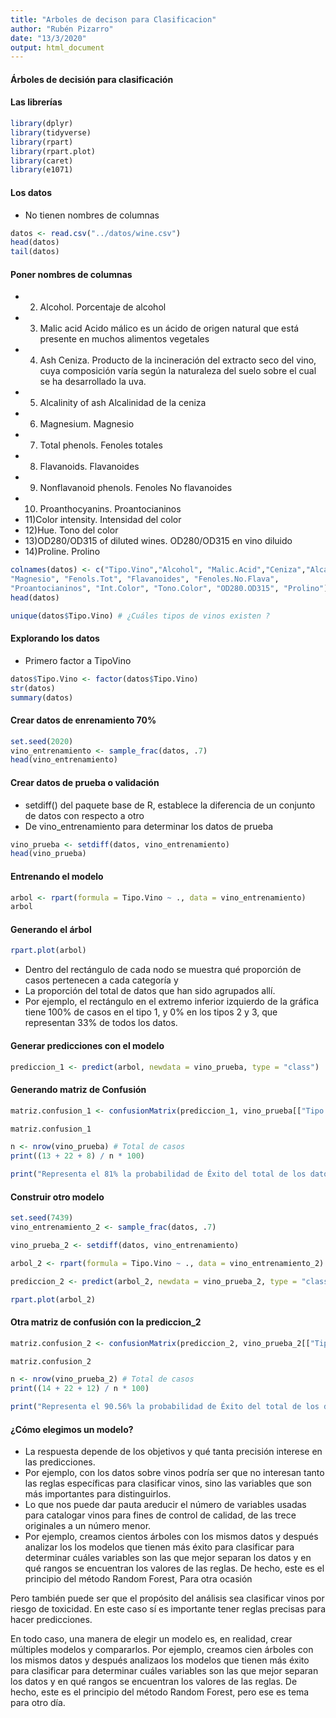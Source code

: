 ```yaml
---
title: "Arboles de decison para Clasificacion"
author: "Rubén Pizarro"
date: "13/3/2020"
output: html_document
---
```


#### Árboles de decisión para clasificación

#### Las librerías
```r
library(dplyr)
library(tidyverse)
library(rpart)
library(rpart.plot)
library(caret)
library(e1071)
```

#### Los datos
* No tienen nombres de columnas
```r
datos <- read.csv("../datos/wine.csv")
head(datos)
tail(datos)
```

#### Poner nombres de columnas
* 2) Alcohol. Porcentaje de alcohol
* 3) Malic acid Acido málico es un ácido de origen natural que está presente en muchos alimentos vegetales
*	4) Ash Ceniza. Producto de la incineración del extracto seco del vino, cuya composición varía según la naturaleza del suelo sobre el cual se ha desarrollado la uva.
* 5) Alcalinity of ash  Alcalinidad de la ceniza
*	6) Magnesium. Magnesio
* 7) Total phenols. Fenoles totales
*	8) Flavanoids. Flavanoides
*	9) Nonflavanoid phenols. Fenoles No flavanoides
*	10) Proanthocyanins. Proantocianinos
* 11)Color intensity. Intensidad del color
*	12)Hue. Tono del color
*	13)OD280/OD315 of diluted wines. OD280/OD315 en vino diluido
*	14)Proline. Prolino
```r
colnames(datos) <- c("Tipo.Vino","Alcohol", "Malic.Acid","Ceniza","Alcal.Ceniza",
"Magnesio", "Fenols.Tot", "Flavanoides", "Fenoles.No.Flava",
"Proantocianinos", "Int.Color", "Tono.Color", "OD280.OD315", "Prolino")
head(datos)

unique(datos$Tipo.Vino) # ¿Cuáles tipos de vinos existen ?
```

#### Explorando los datos
* Primero factor a TipoVino
```r
datos$Tipo.Vino <- factor(datos$Tipo.Vino)
str(datos)
summary(datos)
```

#### Crear datos de enrenamiento 70%
```r
set.seed(2020)
vino_entrenamiento <- sample_frac(datos, .7)
head(vino_entrenamiento)
```

#### Crear datos de prueba o validación
* setdiff() del paquete base de R, establece la diferencia de un conjunto de datos con respecto a otro
* De vino_entrenamiento para determinar los datos de prueba
```r
vino_prueba <- setdiff(datos, vino_entrenamiento)
head(vino_prueba)
```


#### Entrenando el modelo
```r
arbol <- rpart(formula = Tipo.Vino ~ ., data = vino_entrenamiento)
arbol
```

#### Generando el árbol
```r
rpart.plot(arbol)

```

* Dentro del rectángulo de cada nodo se muestra qué proporción de casos pertenecen a cada categoría y
* La proporción del total de datos que han sido agrupados allí. 
* Por ejemplo, el rectángulo en el extremo inferior izquierdo de la gráfica tiene 100% de casos en el tipo 1, y 0% en los tipos 2 y 3, que representan 33% de todos los datos.


#### Generar predicciones con el modelo
```r
prediccion_1 <- predict(arbol, newdata = vino_prueba, type = "class")
```

#### Generando matriz de Confusión
```r
matriz.confusion_1 <- confusionMatrix(prediccion_1, vino_prueba[["Tipo.Vino"]])

matriz.confusion_1

n <- nrow(vino_prueba) # Total de casos
print((13 + 22 + 8) / n * 100)

print("Representa el 81% la probabilidad de Éxito del total de los datos")
```

#### Construir otro modelo
```r
set.seed(7439)
vino_entrenamiento_2 <- sample_frac(datos, .7)

vino_prueba_2 <- setdiff(datos, vino_entrenamiento)

arbol_2 <- rpart(formula = Tipo.Vino ~ ., data = vino_entrenamiento_2)

prediccion_2 <- predict(arbol_2, newdata = vino_prueba_2, type = "class")

rpart.plot(arbol_2)
```

#### Otra matriz de confusión con la prediccion_2
```r
matriz.confusion_2 <- confusionMatrix(prediccion_2, vino_prueba_2[["Tipo.Vino"]])

matriz.confusion_2

n <- nrow(vino_prueba_2) # Total de casos
print((14 + 22 + 12) / n * 100)

print("Representa el 90.56% la probabilidad de Éxito del total de los datos")
```


#### ¿Cómo elegimos un modelo?
* La respuesta depende de los objetivos y qué tanta precisión interese en las predicciones.
* Por ejemplo, con los datos sobre vinos podría ser que no interesan tanto las reglas específicas para clasificar vinos, sino las variables que son más importantes para distinguirlos. 
* Lo que nos puede dar pauta areducir el número de variables usadas para catalogar vinos para fines de control de calidad, de las trece originales a un número menor.
* Por ejemplo, creamos cientos árboles con los mismos datos y después analizar los los modelos que tienen más éxito para clasificar para determinar cuáles variables son las que mejor separan los datos y en qué rangos se encuentran los valores de las reglas. De hecho, este es el principio del método Random Forest, Para otra ocasión


Pero también puede ser que el propósito del análisis sea clasificar vinos por riesgo de toxicidad. En este caso sí es importante tener reglas precisas para hacer predicciones.

En todo caso, una manera de elegir un modelo es, en realidad, crear múltiples modelos y compararlos. Por ejemplo, creamos cien árboles con los mismos datos y después analizaos los modelos que tienen más éxito para clasificar para determinar cuáles variables son las que mejor separan los datos y en qué rangos se encuentran los valores de las reglas. De hecho, este es el principio del método Random Forest, pero ese es tema para otro día.
